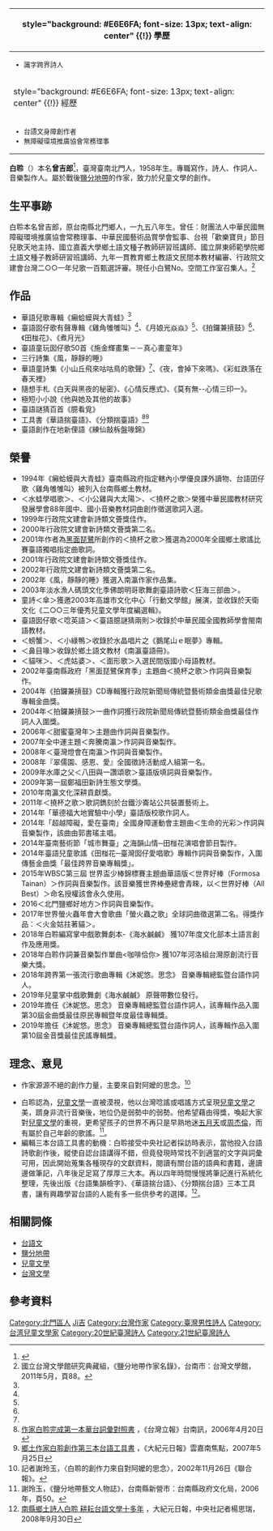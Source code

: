 {{Infobox officeholder
| name           = 曾吉郎
| image          =
| imagesize      = 
| order          =
| office         =
| term_start     = 
| term_end       = 
| constituency   = 
| sex            = 男
| birth_date     = {{Birth date and age|1958|4|10}}
| birth_place    = {{TWN}}[[臺南市|臺南市]]
| nationality    = {{ROC}}
| party          = {{TRP}}
| spouse         =
| children       =
| parents        =
}}
{| class="infobox bordered" style="width: 285px; float: right" cellpadding="1"
|-
! style="background: #E6E6FA; font-size: 13px; text-align: center" {{!}} 學歷
|- 
| style="font-size: 13px" |
*識字跨界詩人
|-
! style="background: #E6E6FA; font-size: 13px; text-align: center" {{!}} 經歷
|- 
| style="font-size: 13px" |
*台語文身障創作者
*無障礙環境推廣協會常務理事
|}

'''白聆'''（{{bd|1958年|4月10日|catIdx=Zeng曾}}）本名'''曾吉郎'''<ref>{{cite news |title=2020立委．全國不分區 |url=https://election.ltn.com.tw/2020/legislator/candidates/All/389 |accessdate=2020-01-27 |work=自由時報 |archive-date=2020-01-27 |archive-url=https://web.archive.org/web/20200127073847/https://election.ltn.com.tw/2020/legislator/candidates/All/389 |dead-url=no }}</ref>，臺灣臺南北門人，1958年生。專職寫作，詩人、作詞人、音樂製作人。屬於戰後[[鹽分地帶|鹽分地帶]]的作家，致力於兒童文學的創作。

==生平事跡==
白聆本名曾吉郎，原台南縣北門鄉人，一九五八年生。曾任：財團法人中華民國無障礙環境推廣協會常務理事、中華民國藝術品賞學會監事、台視「歡樂寶貝」節目兒歌天地主持、國立嘉義大學鄉土語文種子教師研習班講師、國立屏東師範學院鄉土語文種子教師研習班講師、九年一貫教育鄉土教語文民間本教材編審、行政院文建會台灣二○○一年兒歌一百甄選評審。現任小白鷺No。空間工作室召集人。<ref name="multiple">國立台灣文學館研究典藏組，《鹽分地帶作家名錄》，台南市：台灣文學館，2011年5月，頁88。</ref>

==作品==
*華語兒歌專輯《癩蛤蟆與大青蛙》<ref name="multiple" />
*臺語囡仔歌有聲專輯《雞角雊雊叫》<ref name="multiple" />、《月娘光焱焱》<ref name="multiple" />、《拍鑼兼摃鼓》<ref name="multiple" />、《田椪花》、《煮月光》
*臺語童玩囡仔歌50首《施金輝畫集－－真心畫童年》
*三行詩集《風，靜靜的睡》
*華語童詩集《小山丘飛來咕咕鳥的歌聲》<ref name="multiple" />、《夜，會掉下來嗎》、《彩虹跌落在春天裡》
*隨想手札《白天與黑夜的秘密》、《心情反應式》、《莫有無--心情三印一》。
*極短小小說《他與她及其他的故事》
*臺語謎猜百首《臆看覓》
*工具書《華語揣臺語》、《分類揣臺語》<ref>[http://www.lihpao.com/?action-viewnews-itemid-90376 作家白聆完成第一本華台詞彙對照書] {{Wayback|url=http://www.lihpao.com/?action-viewnews-itemid-90376 |date=20180107174826 }}，《台灣立報》台南訊，2006年4月20日</ref><ref>[http://www.epochtimes.com.tw/7/5/25/56331.htm 鄉土作家白聆創作第三本台語工具書] {{Wayback|url=http://www.epochtimes.com.tw/7/5/25/56331.htm |date=20190920153841 }}，《大紀元日報》雲嘉南焦點，2007年5月25日</ref>
*臺語創作在地新俚語《練仙敲柝盤喙錦》

==榮譽==
*1994年《癩蛤蟆與大青蛙》臺南縣政府指定轄內小學優良課外讀物、台語囝仔歌〈雞角雊雊叫〉被列入台南縣鄉土教材。
*＜水蛙學唱歌＞、＜小公雞與大太陽＞、＜撓杯之歌＞榮獲中華民國教材研究發展學會88年國中、國小音樂教材詞曲創作徵選歌詞入選。
*1999年行政院文建會新詩類文薈獎佳作。
*2000年行政院文建會新詩類文薈獎第二名。
*2001年作者為[[黑面琵鷺|黑面琵鷺]]所創作的＜撓杯之歌＞獲選為2000年全國鄉土歌謠比賽臺語獨唱指定曲歌詞。
*2001年行政院文建會新詩類文薈獎佳作。
*2002年行政院文建會新詩類文薈獎第二名。
*2002年《風，靜靜的睡》獲選入南瀛作家作品集。
*2003年淡水漁人碼頭文化季佛朗明哥歌舞劇臺語詩歌＜狂海三部曲＞。
*童詩＜傘＞獲邀2003年高雄市文化中心「行動文學館」展演，並收錄於天衛文化《二○○三年優秀兒童文學年度編選輯》。
*臺語囡仔歌＜唸英語＞＜臺語臆謎猜兩則＞收錄於中華民國全國教師學會閩南語教材。
*＜螃蟹＞、＜小綠鴨＞收錄於水晶唱片之《鵝尾山ｅ眠夢》專輯。
*＜鼻目喙＞收錄於鄉土語文教材《南瀛臺語冊》。
*＜貓咪＞、＜虎姑婆＞、＜面形歌＞入選民間版國小母語教材。
*2002年臺南縣政府「黑面琵鷺保育季」主題曲＜撓杯之歌＞作詞與音樂製作。
*2004年《拍鑼兼摃鼓》CD專輯獲行政院新聞局傳統暨藝術類金曲獎最佳兒歌專輯金曲獎。
*2004年＜拍鑼兼摃鼓＞一曲作詞獲行政院新聞局傳統暨藝術類金曲獎最佳作詞人入圍獎。
*2006年＜甜蜜臺灣年＞主題曲作詞與音樂製作。
*2007年全中運主題＜奔騰南瀛＞作詞與音樂製作。
*2008年＜臺灣燈會在南瀛＞作詞與音樂製作。
*2008年『翠儒園、感恩、愛』全國徵詩活動成人組第一名。
*2009年水庫之父＜八田與一讚頌歌＞臺語版填詞與音樂製作。
*2009年第一屆鄭福田新詩生態文學獎。
*2010年南瀛文化深耕貢獻獎。
*2011年＜撓杯之歌＞歌詞鐫刻於台鐵沙崙站公共裝置藝術上。
*2014年「華德福大地實驗中小學」臺語版校歌作詞人。
*2014年「超越障礙，愛在臺南」全國身障運動會主題曲＜生命的光彩＞作詞與音樂製作，該曲由郭書瑤主唱。
*2014年臺南藝術節「城市舞臺」之海韻山情─田椪花演唱會節目製作。
*2014年臺語兒童歌謠《田椪花─臺灣囡仔愛唱歌》專輯作詞與音樂製作，入圍傳藝金曲獎「最佳跨界音樂專輯獎」。
*2015年WBSC第三屆 世界盃少棒錦標賽主題曲華語版＜世界好棒（Formosa Tainan）＞作詞與音樂製作。該音樂獲世界棒壘總會青睞，以＜世界好棒（All Best）＞命名授權該會永久使用。
*2016＜北門鹽鄉好地方＞作詞與音樂製作。
*2017年世界螢火蟲年會大會歌曲「螢火蟲之歌」全球詞曲徵選第二名。得獎作品：＜火金姑拄著貓＞。
*2018年白聆編寫掌中戲歌舞劇本-《海水鹹鹹》 獲107年度文化部本土語言創作及應用獎。
*2018年白聆作詞兼音樂製作單曲<咖啡佮你> 獲107年河洛組台灣原創流行音樂大獎。
*2018年跨界第一張流行歌曲專輯《沐妮悠。思念》 音樂專輯總監暨台語作詞人。
*2019年兒童掌中戲歌舞劇《海水鹹鹹》 原聲帶數位發行。
*2019年擔任《沐妮悠。思念》 音樂專輯總監暨台語作詞人，該專輯作品入圍第30屆金曲獎最佳原民專輯暨年度最佳專輯獎。
*2019年擔任《沐妮悠。思念》 音樂專輯總監暨台語作詞人，該專輯作品入圍第10屆金音獎最佳民謠專輯獎。

==理念、意見==
*作家源源不絕的創作力量，主要來自對阿嬤的思念。<ref> 記者謝玲玉，〈白聆的創作力來自對阿嬤的思念〉，2002年11月26日《聯合報》。</ref>

*白聆認為，[[兒童文學|兒童文學]]一直被漠視，他以台灣唸謠或唱謠方式呈現[[兒童文學|兒童文學]]之美，躋身非流行音樂後，地位仍是弱勢中的弱勢。他希望藉由得獎，喚起大家對[[兒童文學|兒童文學]]的重視，更希望孩子的世界不再只是早熟地迷[[五月天|五月天]]或[[周杰倫|周杰倫]]，而有屬於自己年齡的歌謠。<ref>謝玲玉，《鹽分地帶藝文人物誌》，台南縣新營市：台南縣政府文化局，2006年，頁50。</ref>。
*編輯三本台語工具書的動機：白聆接受中央社記者採訪時表示，當他投入台語詩歌創作後，縱使自認台語講得不錯，但竟發現時常找不到適當的文字與詞彙可用，因此開始蒐集各種現存的文獻資料，閱讀有關台語的語典和書籍，邊讀邊做筆記，八年後足足寫了厚厚三大本。再以四年時間慢慢將筆記進行系統化整理，先後出版《台語集韻檢字》、《華語揣台語》、《分類揣台語》三本工具書，讓有興趣學習台語的人能有多一些供參考的選擇。<ref>[http://www.epochtimes.com/b5/8/9/30/n2280861.htm 南縣鄉土詩人白聆 耕耘台語文學十多年] {{Wayback|url=http://www.epochtimes.com/b5/8/9/30/n2280861.htm |date=20190913035019 }}，大紀元日報，中央社記者楊思瑞，2008年9月30日</ref>。
 
==相關詞條==
*[[台語文|台語文]]
*[[鹽分地帶|鹽分地帶]]
*[[兒童文學|兒童文學]]
*[[台灣文學|台灣文學]]

==參考資料==
{{reflist}}

{{DEFAULTSORT:Zeng曾}}
[[Category:北門區人|Category:北門區人]]
[[Category:曾姓|Ji吉]]
[[Category:台灣作家|Category:台灣作家]]
[[Category:臺灣男性詩人|Category:臺灣男性詩人]]
[[Category:台湾兒童文學家|Category:台湾兒童文學家]]
[[Category:20世紀臺灣詩人|Category:20世紀臺灣詩人]]
[[Category:21世紀臺灣詩人|Category:21世紀臺灣詩人]]